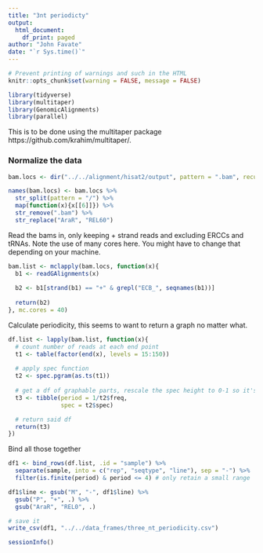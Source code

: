```yaml
---
title: "3nt periodicty"
output: 
  html_document:
    df_print: paged
author: "John Favate"
date: "`r Sys.time()`"
---
```


```r
# Prevent printing of warnings and such in the HTML
knitr::opts_chunk$set(warning = FALSE, message = FALSE)

library(tidyverse)
library(multitaper)
library(GenomicAlignments)
library(parallel)
```

This is to be done using the multitaper package https://github.com/krahim/multitaper/. 

### Normalize the data

```r
bam.locs <- dir("../../alignment/hisat2/output", pattern = ".bam", recursive = TRUE, full.names = TRUE)

names(bam.locs) <- bam.locs %>%
  str_split(pattern = "/") %>%
  map(function(x){x[[6]]}) %>%
  str_remove(".bam") %>%
  str_replace("AraR", "REL60")
```

Read the bams in, only keeping + strand reads and excluding ERCCs and tRNAs. Note the use of many cores here. You might have to change that depending on your machine.
```r
bam.list <- mclapply(bam.locs, function(x){
  b1 <- readGAlignments(x)
  
  b2 <- b1[strand(b1) == "+" & grepl("ECB_", seqnames(b1))]
  
  return(b2)
}, mc.cores = 40)
```

Calculate periodicity, this seems to want to return a graph no matter what. 
```r
df.list <- lapply(bam.list, function(x){
  # count number of reads at each end point
  t1 <- table(factor(end(x), levels = 15:150))
  
  # apply spec function
  t2 <- spec.pgram(as.ts(t1))
  
  # get a df of graphable parts, rescale the spec height to 0-1 so it's comparable across samples
  t3 <- tibble(period = 1/t2$freq,
               spec = t2$spec)

  # return said df
  return(t3)
})
```

Bind all those together
```r
df1 <- bind_rows(df.list, .id = "sample") %>%
  separate(sample, into = c("rep", "seqtype", "line"), sep = "-") %>% 
  filter(is.finite(period) & period <= 4) # only retain a small range

df1$line <- gsub("M", "-", df1$line) %>%
  gsub("P", "+", .) %>% 
  gsub("AraR", "REL0", .)

# save it
write_csv(df1, "../../data_frames/three_nt_periodicity.csv")
```

```r
sessionInfo()
```

